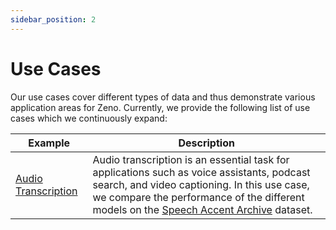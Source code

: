 ```yaml
---
sidebar_position: 2
---
```


# Use Cases

Our use cases cover different types of data and thus demonstrate various application areas for Zeno.
Currently, we provide the following list of use cases which we continuously expand:

| Example                                | Description                                                                                                                                                                                                                                                     |
| -------------------------------------- | --------------------------------------------------------------------------------------------------------------------------------------------------------------------------------------------------------------------------------------------------------------- |
| [Audio Transcription](./transcription) | Audio transcription is an essential task for applications such as voice assistants, podcast search, and video captioning. In this use case, we compare the performance of the different models on the [Speech Accent Archive](https://accent.gmu.edu/) dataset. |

